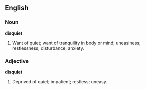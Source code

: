 ==English==

===Noun===

'''disquiet'''

#Want of quiet; want of tranquility in body or mind; uneasiness; restlessness; disturbance; anxiety.

===Adjective===

'''disquiet'''

#Deprived of quiet; impatient; restless; uneasy.